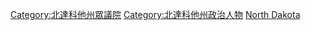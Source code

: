 [[Category:北達科他州眾議院|Category:北達科他州眾議院]]
[[Category:北達科他州政治人物|Category:北達科他州政治人物]]
[[Category:美國各州眾議員|North Dakota]]